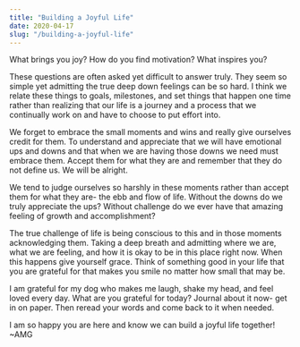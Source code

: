 ```yaml
---
title: "Building a Joyful Life"
date: 2020-04-17
slug: "/building-a-joyful-life"
---
```


What brings you joy? How do you find motivation? What inspires you?

These questions are often asked yet difficult to answer truly. They seem so simple yet admitting the true deep down feelings can be so hard. I think we relate these things to goals, milestones, and set things that happen one time rather than realizing that our life is a journey and a process that we continually work on and have to choose to put effort into.

We forget to embrace the small moments and wins and really give ourselves credit for them. To understand and appreciate that we will have emotional ups and downs and that when we are having those downs we need must embrace them. Accept them for what they are and remember that they do not define us. We will be alright.

We tend to judge ourselves so harshly in these moments rather than accept them for what they are- the ebb and flow of life. Without the downs do we truly appreciate the ups? Without challenge do we ever have that amazing feeling of growth and accomplishment? 

The true challenge of life is being conscious to this and in those moments acknowledging them. Taking a deep breath and admitting where we are, what we are feeling, and how it is okay to be in this place right now. When this happens give yourself grace. Think of something good in your life that you are grateful for that makes you smile no matter how small that may be. 

I am grateful for my dog who makes me laugh, shake my head, and feel loved every day. What are you grateful for today? Journal about it now- get in on paper. Then reread your words and come back to it when needed.  

I am so happy you are here and know we can build a joyful life together! ~AMG